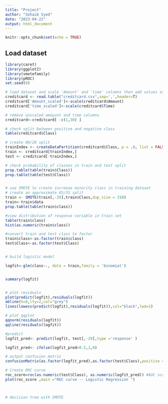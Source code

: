 ---
title: "Project"
author: "Sohaib Syed"
date: "2023-04-22"
output: html_document
---

```{r setup, include=FALSE}
knitr::opts_chunk$set(echo = TRUE)
```

## Load dataset

```{r}
library(caret)
library(ggplot2)
library(smotefamily)
library(pROC)
set.seed(0)

# load dataset and scale 'Amount' and 'time' columns then add values as new col
creditcard <- read.table("creditcard.csv",sep=',',header=T)
creditcard['Amount_scaled']<-scale(creditcard$Amount)
creditcard['time_scaled']<-scale(creditcard$Time)

# remove unscaled amoyunt and time columns
creditcard<-creditcard[ -c(1,30) ]

# check split between positive and negative class
table(creditcard$Class)

# create 80/20 split
trainIndex <- createDataPartition(creditcard$Class, p = .8, list = FALSE, times = 1)
train <- creditcard[trainIndex,]
test <- creditcard[-trainIndex,]

# check probability of classes in train and test split
prop.table(table(train$Class))
prop.table(table(test$Class))


# use SMOTE to create increase minority class in training dataset
# create an approximate 65/35 split
train <- SMOTE(train[,-29],train$Class,dup_size = 310)
train<-train$data
prop.table(table(train$class))

#view distribution of response variable in train set
table(train$class)
hist(as.numeric(train$class))

#convert train and test class to factor
train$class<-as.factor(train$class)
test$Class<-as.factor(test$Class)


# build logistic model

logfit<-glm(class~., data = train,family = 'binomial')


summary(logfit)


# plot residuals
plot(predict(logfit),residuals(logfit))
abline(h=0,lty=2,col="grey")
lines(lowess(predict(logfit),residuals(logfit)),col="black",lwd=2)

# plot qqplot
qqnorm(residuals(logfit))
qqline(residuals(logfit))

#predict
logfit_pred<- predict(logfit, test[,-29],type ='response' )

logfit_pred<- ifelse(logfit_pred>0.5,1,0)

# output confusion matrix
confusionMatrix(as.factor(logfit_pred),as.factor(test$Class),positive = '1')

# Create ROC curve
roc_score=roc(as.numeric(test$Class), as.numeric(logfit_pred)) #AUC score
plot(roc_score ,main ="ROC curve -- Logistic Regression ")



# decision tree with SMOTE


```
